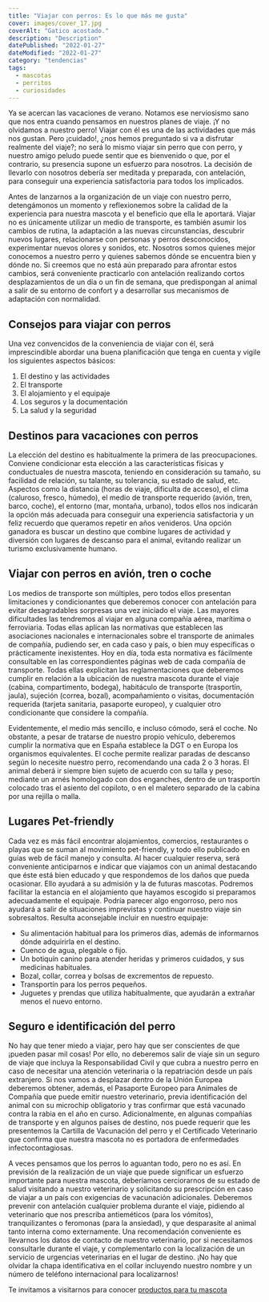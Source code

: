 ```yaml
---
title: "Viajar con perros: Es lo que más me gusta"
cover: images/cover_17.jpg
coverAlt: "Gatico acostado."
description: "Description"
datePublished: "2022-01-27"
dateModified: "2022-01-27"
category: "tendencias"
tags:
  - mascotas
  - perritos
  - curiosidades
---
```


Ya se acercan las vacaciones de verano. Notamos ese nerviosismo sano que nos entra cuando pensamos en nuestros planes de viaje. ¡Y no olvidamos a nuestro perro! Viajar con él es una de las actividades que más nos gustan. Pero ¡cuidado!, ¿nos hemos preguntado si va a disfrutar realmente del viaje?; no será lo mismo viajar sin perro que con perro, y nuestro amigo peludo puede sentir que es bienvenido o que, por el contrario, su presencia supone un esfuerzo para nosotros. La decisión de llevarlo con nosotros debería ser meditada y preparada, con antelación, para conseguir una experiencia satisfactoria para todos los implicados.

Antes de lanzarnos a la organización de un viaje con nuestro perro, detengámonos un momento y reflexionemos sobre la calidad de la experiencia para nuestra mascota y el beneficio que ella le aportará. Viajar no es únicamente utilizar un medio de transporte, es también asumir los cambios de rutina, la adaptación a las nuevas circunstancias, descubrir nuevos lugares, relacionarse con personas y perros desconocidos, experimentar nuevos olores y sonidos, etc. Nosotros somos quienes mejor conocemos a nuestro perro y quienes sabemos dónde se encuentra bien y dónde no. Si creemos que no está aún preparado para afrontar estos cambios, será conveniente practicarlo con antelación realizando cortos desplazamientos de un día o un fin de semana, que predispongan al animal a salir de su entorno de confort y a desarrollar sus mecanismos de adaptación con normalidad.

## Consejos para viajar con perros

Una vez convencidos de la conveniencia de viajar con él, será imprescindible abordar una buena planificación que tenga en cuenta y vigile los siguientes aspectos básicos:

1. El destino y las actividades
2. El transporte
3. El alojamiento y el equipaje
4. Los seguros y la documentación
5. La salud y la seguridad

## Destinos para vacaciones con perros

La elección del destino es habitualmente la primera de las preocupaciones. Conviene condicionar esta elección a las características físicas y conductuales de nuestra mascota, teniendo en consideración su tamaño, su facilidad de relación, su talante, su tolerancia, su estado de salud, etc. Aspectos como la distancia (horas de viaje, dificulta de acceso), el clima (caluroso, fresco, húmedo), el medio de transporte requerido (avión, tren, barco, coche), el entorno (mar, montaña, urbano), todos ellos nos indicarán la opción más adecuada para conseguir una experiencia satisfactoria y un feliz recuerdo que queramos repetir en años venideros. Una opción ganadora es buscar un destino que combine lugares de actividad y diversión con lugares de descanso para el animal, evitando realizar un turismo exclusivamente humano.

## Viajar con perros en avión, tren o coche

Los medios de transporte son múltiples, pero todos ellos presentan limitaciones y condicionantes que deberemos conocer con antelación para evitar desagradables sorpresas una vez iniciado el viaje. Las mayores dificultades las tendremos al viajar en alguna compañía aérea, marítima o ferroviaria. Todas ellas aplican las normativas que establecen las asociaciones nacionales e internacionales sobre el transporte de animales de compañía, pudiendo ser, en cada caso y país, o bien muy específicas o prácticamente inexistentes. Hoy en día, toda esta normativa es fácilmente consultable en las correspondientes páginas web de cada compañía de transporte. Todas ellas explicitan las reglamentaciones que deberemos cumplir en relación a la ubicación de nuestra mascota durante el viaje (cabina, compartimento, bodega), habitáculo de transporte (trasportín, jaula), sujeción (correa, bozal), acompañamiento o visitas, documentación requerida (tarjeta sanitaria, pasaporte europeo), y cualquier otro condicionante que considere la compañía.

Evidentemente, el medio más sencillo, e incluso cómodo, será el coche. No obstante, a pesar de tratarse de nuestro propio vehículo, deberemos cumplir la normativa que en España establece la DGT o en Europa los organismos equivalentes. El coche permite realizar paradas de descanso según lo necesite nuestro perro, recomendando una cada 2 o 3 horas. El animal deberá ir siempre bien sujeto de acuerdo con su talla y peso; mediante un arnés homologado con dos enganches, dentro de un trasportín colocado tras el asiento del copiloto, o en el maletero separado de la cabina por una rejilla o malla.

## Lugares Pet-friendly

Cada vez es más fácil encontrar alojamientos, comercios, restaurantes o playas que se suman al movimiento pet-friendly, y todo ello publicado en guías web de fácil manejo y consulta. Al hacer cualquier reserva, será conveniente anticiparnos e indicar que viajamos con un animal destacando que éste está bien educado y que respondemos de los daños que pueda ocasionar. Ello ayudará a su admisión y la de futuras mascotas. Podremos facilitar la estancia en el alojamiento que hayamos escogido si preparamos adecuadamente el equipaje. Podría parecer algo engorroso, pero nos ayudará a salir de situaciones imprevistas y continuar nuestro viaje sin sobresaltos. Resulta aconsejable incluir en nuestro equipaje:


* Su alimentación habitual para los primeros días, además de informarnos dónde adquirirla en el destino.
* Cuenco de agua, plegable o fijo.
* Un botiquín canino para atender heridas y primeros cuidados, y sus medicinas habituales.
* Bozal, collar, correa y bolsas de excrementos de repuesto.
* Transportín para los perros pequeños.
* Juguetes y prendas que utiliza habitualmente, que ayudarán a extrañar menos el nuevo entorno.

## Seguro e identificación del perro

No hay que tener miedo a viajar, pero hay que ser conscientes de que ¡pueden pasar mil cosas! Por ello, no deberemos salir de viaje sin un seguro de viaje que incluya la Responsabilidad Civil y que cubra a nuestro perro en caso de necesitar una atención veterinaria o la repatriación desde un país extranjero. Si nos vamos a desplazar dentro de la Unión Europea deberemos obtener, además, el Pasaporte Europeo para Animales de Compañía que puede emitir nuestro veterinario, previa identificación del animal con su microchip obligatorio y tras confirmar que está vacunado contra la rabia en el año en curso. Adicionalmente, en algunas compañías de transporte y en algunos países de destino, nos puede requerir que les presentemos la Cartilla de Vacunación del perro y el Certificado Veterinario que confirma que nuestra mascota no es portadora de enfermedades infectocontagiosas.

A veces pensamos que los perros lo aguantan todo, pero no es así. En previsión de la realización de un viaje que puede significar un esfuerzo importante para nuestra mascota, deberíamos cerciorarnos de su estado de salud visitando a nuestro veterinario y solicitando su prescripción en caso de viajar a un país con exigencias de vacunación adicionales. Deberemos prevenir con antelación cualquier problema durante el viaje, pidiendo al veterinario que nos prescriba antieméticos (para los vómitos), tranquilizantes o feromonas (para la ansiedad), y que desparasite al animal tanto interna como externamente. Una recomendación conveniente es llevarnos los datos de contacto de nuestro veterinario, por si necesitamos consultarle durante el viaje, y complementarlo con la localización de un servicio de urgencias veterinarias en el lugar de destino. ¡No hay que olvidar la chapa identificativa en el collar incluyendo nuestro nombre y un número de teléfono internacional para localizarnos!

Te invitamos a visitarnos para conocer [productos para tu mascota](https://lukamascotas.com.co)